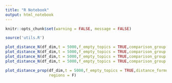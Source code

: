 ```yaml
---
title: "R Notebook"
output: html_notebook
---
```



```r
knitr::opts_chunk$set(warning = FALSE, message = FALSE)

source('utils.R')
```


```r
plot_distance_N(df_dim,t = 5000,f_empty_topics = TRUE,comparison_group = 'pairs',distance_formula = 'cosine', plotly = TRUE)
plot_distance_N(df_dim,t = 5000,f_empty_topics = TRUE,comparison_group = 'pairs',distance_formula = 'kullback-leibler', plotly = TRUE)
plot_distance_N(df_dim,t = 5000,f_empty_topics = TRUE,comparison_group = 'diff',distance_formula = 'cosine', plotly = TRUE)
plot_distance_N(df_dim,t = 5000,f_empty_topics = TRUE,comparison_group = 'diff',distance_formula = 'kullback-leibler', plotly = TRUE)
```


```r
plot_distance_prop(df_dim,t = 5000,f_empty_topics = TRUE,distance_formula = 'kullback-leibler', plotly = TRUE,
                   regions = F)
```

